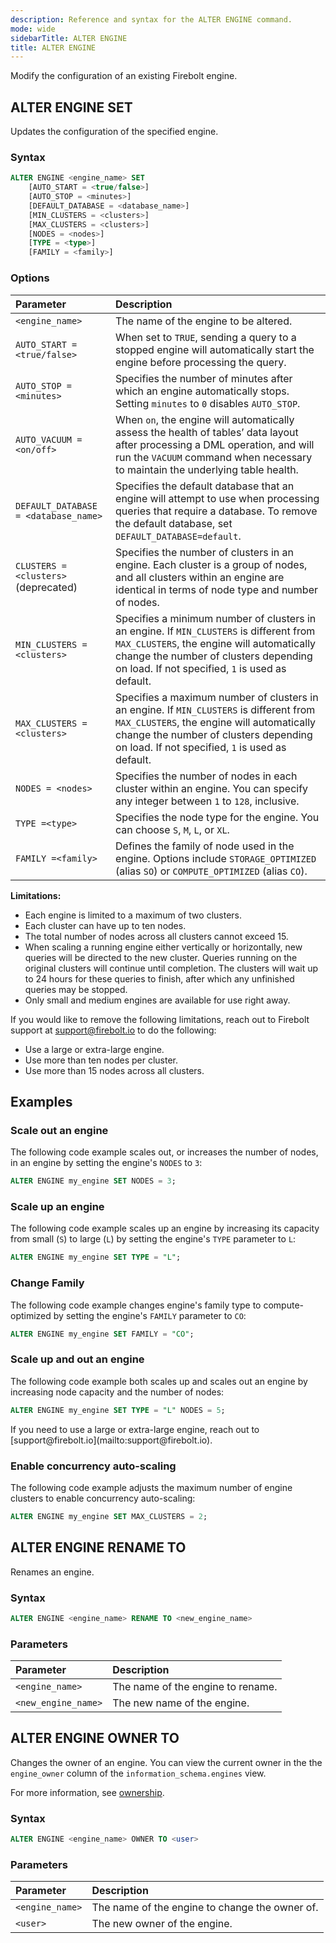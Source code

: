 ```yaml
---
description: Reference and syntax for the ALTER ENGINE command.
mode: wide
sidebarTitle: ALTER ENGINE
title: ALTER ENGINE
---
```


Modify the configuration of an existing Firebolt engine. 

## ALTER ENGINE SET

Updates the configuration of the specified engine.

### Syntax

```sql
ALTER ENGINE <engine_name> SET
    [AUTO_START = <true/false>]
    [AUTO_STOP = <minutes>]
    [DEFAULT_DATABASE = <database_name>]
    [MIN_CLUSTERS = <clusters>]
    [MAX_CLUSTERS = <clusters>]
    [NODES = <nodes>]
    [TYPE = <type>]
    [FAMILY = <family>]
```

### Options 
  

| Parameter                            | Description                                  |
| :----------------------------------- | :------------------------------------------- |
| `<engine_name>`                      | The name of the engine to be altered.        |
| `AUTO_START = <true/false>`          | When set to `TRUE`, sending a query to a stopped engine will automatically start the engine before processing the query. |
| `AUTO_STOP = <minutes>`              | Specifies the number of minutes after which an engine automatically stops. Setting `minutes` to `0` disables `AUTO_STOP`. |
| `AUTO_VACUUM = <on/off>`             | When `on`, the engine will automatically assess the health of tables’ data layout after processing a DML operation, and will run the `VACUUM` command when necessary to maintain the underlying table health. |
| `DEFAULT_DATABASE = <database_name>` | Specifies the default database that an engine will attempt to use when processing queries that require a database. To remove the default database, set `DEFAULT_DATABASE=default`. |
| `CLUSTERS = <clusters>` (deprecated) | Specifies the number of clusters in an engine. Each cluster is a group of nodes, and all clusters within an engine are identical in terms of node type and number of nodes. |
| `MIN_CLUSTERS = <clusters>`          | Specifies a minimum number of clusters in an engine. If `MIN_CLUSTERS` is different from `MAX_CLUSTERS`, the engine will automatically change the number of clusters depending on load. If not specified, `1` is used as default. |
| `MAX_CLUSTERS = <clusters>`          | Specifies a maximum number of clusters in an engine. If `MIN_CLUSTERS` is different from `MAX_CLUSTERS`, the engine will automatically change the number of clusters depending on load. If not specified, `1` is used as default. |
| `NODES = <nodes>`                    | Specifies the number of nodes in each cluster within an engine. You can specify any integer between `1` to `128`, inclusive. |
| `TYPE =<type>`                       | Specifies the node type for the engine. You can choose `S`, `M`, `L`, or `XL`. |
| `FAMILY =<family>`                   | Defines the family of node used in the engine. Options include `STORAGE_OPTIMIZED` (alias `SO`) or `COMPUTE_OPTIMIZED` (alias `CO`). |

**Limitations:**
* Each engine is limited to a maximum of two clusters.
* Each cluster can have up to ten nodes. 
* The total number of nodes across all clusters cannot exceed 15.
* When scaling a running engine either vertically or horizontally, new queries will be directed to the new cluster. Queries running on the original clusters will continue until completion. The clusters will wait up to 24 hours for these queries to finish, after which any unfinished queries may be stopped.
* Only small and medium engines are available for use right away.

If you would like to remove the following limitations, reach out to Firebolt support at [support@firebolt.io](mailto:support@firebolt.io) to do the following:

*  Use a large or extra-large engine.
*  Use more than ten nodes per cluster.
*  Use more than 15 nodes across all clusters.

## Examples

### Scale out an engine      
The following code example scales out, or increases the number of nodes, in an engine by setting the engine's `NODES` to `3`: 

```sql
ALTER ENGINE my_engine SET NODES = 3;
```

### Scale up an engine       
The following code example scales up an engine by increasing its capacity from small (`S`) to large (`L`) by setting the engine's `TYPE` parameter to `L`: 

```sql
ALTER ENGINE my_engine SET TYPE = "L";
```

### Change Family
The following code example changes engine's family type to compute-optimized by setting the engine's `FAMILY` parameter to `CO`:

```sql
ALTER ENGINE my_engine SET FAMILY = "CO";
```

### Scale up and out an engine     
The following code example both scales up and scales out an engine by increasing node capacity and the number of nodes: 

```sql
ALTER ENGINE my_engine SET TYPE = "L" NODES = 5;
```

<Note>
If you need to use a large or extra-large engine, reach out to [support@firebolt.io](mailto:support@firebolt.io).
</Note>

### Enable concurrency auto-scaling         
The following code example adjusts the maximum number of engine clusters to enable concurrency auto-scaling: 

```sql
ALTER ENGINE my_engine SET MAX_CLUSTERS = 2;
```

## ALTER ENGINE RENAME TO 
Renames an engine.

### Syntax

```sql
ALTER ENGINE <engine_name> RENAME TO <new_engine_name>
```

### Parameters


| Parameter     | Description                       |
| :------------ |:----------------------------------|
| `<engine_name>` | The name of the engine to rename. |
| `<new_engine_name>`       | The new name of the engine.       |

## ALTER ENGINE OWNER TO

Changes the owner of an engine. You can view the current owner in the the `engine_owner` column of the `information_schema.engines` view.

For more information, see [ownership](/Guides/security/ownership).

### Syntax

```sql
ALTER ENGINE <engine_name> OWNER TO <user>
```

### Parameters 


| Parameter     | Description                                  |
| :------------ | :------------------------------------------- |
| `<engine_name>` | The name of the engine to change the owner of. |
| `<user>`       | The new owner of the engine.                 |

